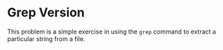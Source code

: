 # Grep Version

This problem is a simple exercise in using the `grep` command to extract a particular string from a file.
